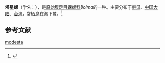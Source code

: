 {{Speciesbox
 | taxon = Bolma modesta
 | authority = (Reeve, 1843)
}}

'''塔星螺'''（学名：''{{lang|la|Bolma modesta}}''），是[[原始腹足目|原始腹足目]][[蝾螺科|蝾螺科]]''Bolma''的一种。主要分布于[[韩国|韩国]]、[[中国大陆|中国大陆]]、[[台湾|台湾]]，常栖息在潮下带。<ref>{{cite web|url=http://shell.sinica.edu.tw/chinese/shellbase_detail.php?science_no=172|title=国际贝库：塔星螺|publisher=台湾贝类资料库|accessdate=2009-08-11|archive-date=2018-10-02|archive-url=https://web.archive.org/web/20181002194500/http://shell.sinica.edu.tw/chinese/shellbase_detail.php?science_no=172|dead-url=no}}</ref>

== 参考文献 ==
{{reflist|2}}
{{Taxonbar|from=Q4939911}}

[[Category:擬星螺屬|modesta]]